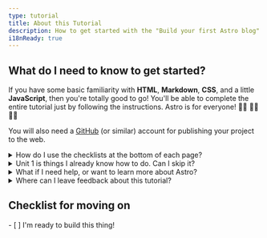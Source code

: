 ```yaml
---
type: tutorial
title: About this Tutorial
description: How to get started with the "Build your first Astro blog" tutorial.
i18nReady: true
---
```



## What do I need to know to get started?

If you have some basic familiarity with **HTML**, **Markdown**, **CSS**, and a little **JavaScript**, then you're totally good to go! You'll be able to complete the entire tutorial just by following the instructions. Astro is for everyone! 🧑‍🚀 👩‍🚀 👨‍🚀 

You will also need a [GitHub](https://github.com) (or similar) account for publishing your project to the web.

<details>
<summary>How do I use the checklists at the bottom of each page?</summary>

You check them off!

At the end of each page, you'll find a clickable checklist of tasks you should now be able to do. Check these items off to see your progress in the Tutorial Tracker.

Using the tracker is optional, but it can help you remember your place if you complete the tutorial over multiple visits. You can also leave some checklists blank as a reminder of units that you want to revisit later.

(This data is only saved to your browser's local storage and is not available elsewhere. No data is sent to, nor stored by Astro.)
</details>

<details>
<summary>Unit 1 is things I already know how to do. Can I skip it?</summary>

You can use the lessons inside [Unit 1](/en/tutorial/1-setup/) to make sure you have the development tools and online accounts you'll need to complete the tutorial. It will walk you through creating a new Astro project, storing it on GitHub, and deploying it to Netlify.

If you [create a new, empty Astro project](/en/install/auto/) and are comfortable with your setup, you can safely skip ahead to [Unit 2](/en/tutorial/2-pages/) where you will start making new pages in your project.
</details>

<details>
<summary>What if I need help, or want to learn more about Astro?</summary>

Our [friendly Astro Discord server](https://astro.build/chat) is the place to be! 

Hop into the support forum channel to ask questions, or say hi and chat in `#general` or `#off-topic`.
</details>

<details>
<summary>Where can I leave feedback about this tutorial?</summary>

This tutorial is a project of our Docs team. You can find us on Discord in the `#docs` channel, or file issues to the [Docs repo on GitHub](https://github.com/withastro/docs/issues). 
</details>

<Box icon="check-list">

## Checklist for moving on

<Checklist>
- [ ] I'm ready to build this thing!
</Checklist>
</Box>
